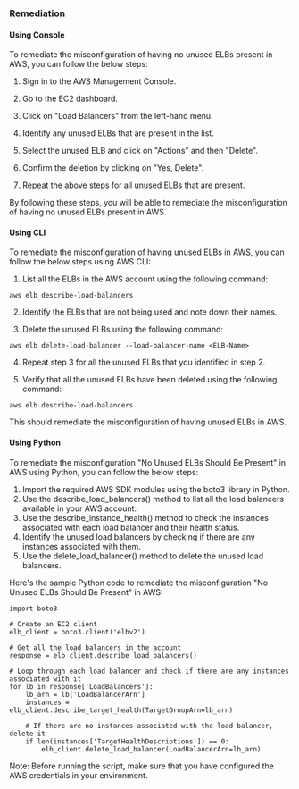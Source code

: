 ### Remediation

#### Using Console

To remediate the misconfiguration of having no unused ELBs present in AWS, you can follow the below steps:

1. Sign in to the AWS Management Console.

2. Go to the EC2 dashboard.

3. Click on "Load Balancers" from the left-hand menu.

4. Identify any unused ELBs that are present in the list.

5. Select the unused ELB and click on "Actions" and then "Delete".

6. Confirm the deletion by clicking on "Yes, Delete".

7. Repeat the above steps for all unused ELBs that are present.

By following these steps, you will be able to remediate the misconfiguration of having no unused ELBs present in AWS.

#### Using CLI

To remediate the misconfiguration of having unused ELBs in AWS, you can follow the below steps using AWS CLI:

1. List all the ELBs in the AWS account using the following command:

```
aws elb describe-load-balancers
```

2. Identify the ELBs that are not being used and note down their names.

3. Delete the unused ELBs using the following command:

```
aws elb delete-load-balancer --load-balancer-name <ELB-Name>
```

4. Repeat step 3 for all the unused ELBs that you identified in step 2.

5. Verify that all the unused ELBs have been deleted using the following command:

```
aws elb describe-load-balancers
```

This should remediate the misconfiguration of having unused ELBs in AWS.

#### Using Python

To remediate the misconfiguration "No Unused ELBs Should Be Present" in AWS using Python, you can follow the below steps:

1. Import the required AWS SDK modules using the boto3 library in Python.
2. Use the describe_load_balancers() method to list all the load balancers available in your AWS account.
3. Use the describe_instance_health() method to check the instances associated with each load balancer and their health status.
4. Identify the unused load balancers by checking if there are any instances associated with them.
5. Use the delete_load_balancer() method to delete the unused load balancers.

Here's the sample Python code to remediate the misconfiguration "No Unused ELBs Should Be Present" in AWS:

```
import boto3

# Create an EC2 client
elb_client = boto3.client('elbv2')

# Get all the load balancers in the account
response = elb_client.describe_load_balancers()

# Loop through each load balancer and check if there are any instances associated with it
for lb in response['LoadBalancers']:
    lb_arn = lb['LoadBalancerArn']
    instances = elb_client.describe_target_health(TargetGroupArn=lb_arn)

    # If there are no instances associated with the load balancer, delete it
    if len(instances['TargetHealthDescriptions']) == 0:
        elb_client.delete_load_balancer(LoadBalancerArn=lb_arn)
```

Note: Before running the script, make sure that you have configured the AWS credentials in your environment.

